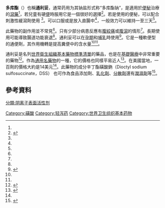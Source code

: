 {{Infobox drug
| drug_name         = 多库酯<br/>Docusate
| IUPAC_name        = Sodium 1,4-bis(2-ethylhexoxy)-1,4-dioxobutane-2-sulfonate
| image             = Dioctyl sodium sulfosuccinate.png
| alt               = 
| caption           =

<!-- Clinical data -->
| tradename         = Colace, Ex-Lax, Senokot
| Drugs.com         = {{drugs.com|monograph|Docusate_Salts}}
| MedlinePlus       = a601113
| pregnancy_AU      = <!-- A / B1 / B2 / B3 / C / D / X -->
| pregnancy_AU_comment = 
| pregnancy_US      = C<ref name=Nurse2013>{{cite book|title=2013 Nurse's Drug Handbook.|date=2013|publisher=Jones & Bartlett Learning|location=Burlington, MA|isbn=9781449642846|page=366|url=https://books.google.ca/books?id=ckdTGZe7aRAC&pg=PA366|access-date=2016-02-19|archive-date=2016-03-05|archive-url=https://web.archive.org/web/20160305034938/https://books.google.ca/books?id=ckdTGZe7aRAC&pg=PA366|dead-url=no}}</ref>
| pregnancy_category= 
| legal_AU = <!-- S2, S3, S4, S5, S6, S7, S8, S9 or Unscheduled-->
| legal_AU_comment =
| legal_CA = <!-- OTC, Rx-only, Schedule I, II, III, IV, V, VI, VII, VIII -->
| legal_NZ = <!--Class A, B, C -->
| legal_UK = <!-- GSL, P, POM, CD, CD Lic, CD POM, CD No Reg POM, CD (Benz) POM, CD (Anab) POM or CD Inv POM / Class A, B, C -->
| legal_US = <!-- OTC / Rx-only / Schedule I, II, III, IV, V -->
| legal_UN = <!-- N I, II, III, IV / P I, II, III, IV-->
| legal_status      = 
| routes_of_administration =

<!-- Pharmacokinetic data -->
| bioavailability   = 
| protein_bound     = 
| metabolism        = 
| metabolites       =
| onset             = 12hrs to 5 days<ref name=AHFS2015/>
| elimination_half-life = 
| duration_of_action = 3 days<ref name=AHFS2015/>
| excretion         = 

<!-- Identifiers -->
| CAS_number        = 577-11-7
| CAS_supplemental  = 
| ATCvet            = 
| ATC_prefix        = A06
| ATC_suffix        = AA02
| ATC_supplemental  = 
| PubChem           = 23673837
| PubChemSubstance  = 
| IUPHAR_ligand     = 
| DrugBank          = 
| ChemSpiderID      = 10861
| UNII              = F05Q2T2JA0
| KEGG              = 
| ChEBI             = 
| ChEMBL            = 
| NIAID_ChemDB      =
| synonyms          =

<!-- Chemical data -->
| chemical_formula  = C<sub>20</sub>H<sub>37</sub>NaO<sub>7</sub>S
| C= | H= | Ag= | Al= | As= | Au= | B= | Bi= | Br= | Ca= | Cl= | Co= | F= | Fe= | Gd= | I=
| K= | Li= | Mg= | Mn= | N= | Na= | O= | P= | Pt= | S= | Sb= | Se= | Sr= | Tc= | Zn= | charge=
| molecular_weight  = 444.56 g/mol
| SMILES            = [Na+].[O-]S(=O)(=O)C(C(=O)OCC(CC)CCCC)CC(=O)OCC(CC)CCCC
| StdInChI          = 1S/C20H38O7S.Na/c1-5-9-11-16(7-3)14-26-19(21)13-18(28(23,24)25)20(22)27-15-17(8-4)12-10-6-2;/h16-18H,5-15H2,1-4H3,(H,23,24,25);/q;+1/p-1
| StdInChI_comment  = 
| StdInChIKey       = APSBXTVYXVQYAB-UHFFFAOYSA-M
| density           = 1.1 
| melting_point     = 153 to 157
| melting_high      = 
| melting_notes     = 
| boiling_point     = 
| boiling_notes     = 
| solubility        = 1 in 70 parts, yes
| specific_rotation =
| sec_combustion    = 
}}
<!-- 定義及用途 -->
'''多库酯'''（{{lang|en|Docusate}}）也稱'''通利妥'''，通常药用为其钠盐形式称“多库酯钠”，是適用於[[便秘|便秘]]治療的[[瀉藥|瀉藥]]<ref name=AHFS2015/>，若兒童有硬[[糞便|便]]時服用它是一個很好的選擇<ref name=AHFS2015>{{cite web|title=Docusate Salts|url=http://www.drugs.com/monograph/docusate-salts.html|publisher=The American Society of Health-System Pharmacists|accessdate=Aug 11, 2015|archive-date=2015-09-23|archive-url=https://web.archive.org/web/20150923232735/http://www.drugs.com/monograph/docusate-salts.html|dead-url=no}}</ref>。若是使用{{le|類鴉片藥物|opiate}}的便秘，可以配合刺激性緩瀉劑使用 <ref name=AHFS2015/>。可以口服或是放入直腸中<ref name=AHFS2015/>，一般效力可以維持一至三天<ref name=AHFS2015/>。

<!-- 副作用及機制 -->
此藥物的副作用並不常見<ref name=AHFS2015/>。只有少部分病患反應有[[腹痛|腹絞痛]]或[[腹瀉|腹瀉]]的情形<ref name=AHFS2015/>。長期使用可能導致腸道功能衰退<ref name=Nurse2013/>。通利妥可以在[[孕期|孕期]]和[[哺乳|哺乳]]時使用<ref>{{cite book|last1=Yaffe|first1=Sumner J.|title=Drugs in pregnancy and lactation : a reference guide to fetal and neonatal risk|date=2011|publisher=Wolters Kluwer Health/Lippincott Williams & Wilkins|location=Philadelphia|isbn=9781608317080|page=1651|edition=9|url=https://books.google.ca/books?id=OIgTE4aynrMC&pg=PA1651|access-date=2016-02-19|archive-date=2016-03-05|archive-url=https://web.archive.org/web/20160305004413/https://books.google.ca/books?id=OIgTE4aynrMC&pg=PA1651|dead-url=no}}</ref>。它是一種軟便型的通便劑，其作用機轉是提高糞便中的含水量<ref name=Ric2013/><ref name=Nurse2013/>。

<!-- 歷史、社會及文化 -->
通利妥是名列[[世界衛生組織基本藥物標準清單|世界衛生組織基本藥物標準清單]]的藥品，也是在[[基礎醫療|基礎醫療]]中非常重要的藥物<ref>{{cite web|title=WHO Model List of EssentialMedicines|url=http://apps.who.int/iris/bitstream/10665/93142/1/EML_18_eng.pdf?ua=1|work=World Health Organization|accessdate=22 April 2014|date=October 2013|archive-date=2014-04-23|archive-url=https://web.archive.org/web/20140423005004/http://apps.who.int/iris/bitstream/10665/93142/1/EML_18_eng.pdf?ua=1|dead-url=no}}</ref>。作為[[通用名藥物|通用名藥物]]的一種，它的價格也同樣平易近人<ref name=Ric2013>{{cite book|last1=Hamilton|first1=Richard J.|title=Tarascon pocket pharmacopoeia : 2013 classic shirt-pocket edition|date=2013|publisher=Jones & Bartlett Learning|location=Burlington, Ma.|isbn=9781449665869|page=112|edition=27|url=https://books.google.ca/books?id=lwueJ4IAl4oC&pg=PA112|access-date=2016-02-19|archive-date=2016-03-05|archive-url=https://web.archive.org/web/20160305022955/https://books.google.ca/books?id=lwueJ4IAl4oC&pg=PA112|dead-url=no}}</ref>。在美國當地，一百劑的價格大約是14美元<ref name=AHFS2015/>。此藥物的成分辛丁酯磺酸鈉（Dioctyl sodium sulfosuccinate，DSS） 也可作為食品添加劑、[[乳化劑|乳化劑]]、[[分散劑|分散劑]]還有[[潤濕劑|潤濕劑]]等<ref>{{cite book|last1=Michael|first1=fcompiled by|last2=Ash|first2=Irene|title=Handbook of preservatives|date=2004|publisher=Synapse information resources|location=Endicott, N.Y.|isbn=9781890595661|page=375|url=https://books.google.ca/books?id=XZ2QB7bu5LwC&pg=PA375|access-date=2016-02-19|archive-date=2016-03-05|archive-url=https://web.archive.org/web/20160305013604/https://books.google.ca/books?id=XZ2QB7bu5LwC&pg=PA375|dead-url=no}}</ref>。

==參考資料==
{{reflist}}
{{轻泻药}}

[[分類:阴离子表面活性剂|分類:阴离子表面活性剂]]
[[Category:磺酸|Category:磺酸]]
[[Category:轻泻药|Category:轻泻药]]
[[Category:世界卫生组织基本药物|Category:世界卫生组织基本药物]]